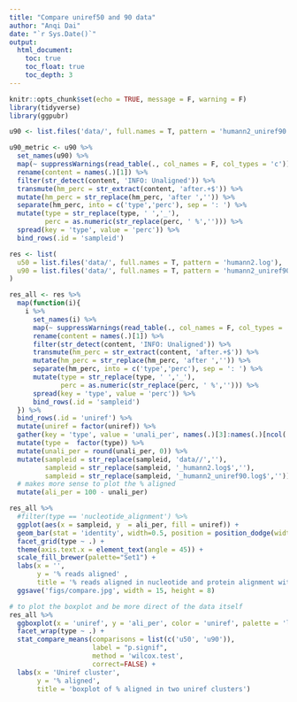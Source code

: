```yaml
---
title: "Compare uniref50 and 90 data"
author: "Anqi Dai"
date: "`r Sys.Date()`"
output:
  html_document:
    toc: true
    toc_float: true
    toc_depth: 3
---
```


```r
knitr::opts_chunk$set(echo = TRUE, message = F, warning = F)
library(tidyverse)
library(ggpubr)   
```

```r
u90 <- list.files('data/', full.names = T, pattern = 'humann2_uniref90.log')

u90_metric <- u90 %>% 
  set_names(u90) %>% 
  map(~ suppressWarnings(read_table(., col_names = F, col_types = 'c')) %>% 
  rename(content = names(.)[1]) %>% 
  filter(str_detect(content, 'INFO: Unaligned')) %>% 
  transmute(hm_perc = str_extract(content, 'after.+$')) %>% 
  mutate(hm_perc = str_replace(hm_perc, 'after ','')) %>% 
  separate(hm_perc, into = c('type','perc'), sep = ': ') %>% 
  mutate(type = str_replace(type, ' ','_'),
         perc = as.numeric(str_replace(perc, ' %',''))) %>% 
  spread(key = 'type', value = 'perc')) %>% 
  bind_rows(.id = 'sampleid') 
```

```r
res <- list(
  u50 = list.files('data/', full.names = T, pattern = 'humann2.log'),
  u90 = list.files('data/', full.names = T, pattern = 'humann2_uniref90.log')
)

res_all <- res %>% 
  map(function(i){
    i %>% 
      set_names(i) %>% 
      map(~ suppressWarnings(read_table(., col_names = F, col_types = 'c')) %>% 
      rename(content = names(.)[1]) %>% 
      filter(str_detect(content, 'INFO: Unaligned')) %>% 
      transmute(hm_perc = str_extract(content, 'after.+$')) %>% 
      mutate(hm_perc = str_replace(hm_perc, 'after ','')) %>% 
      separate(hm_perc, into = c('type','perc'), sep = ': ') %>% 
      mutate(type = str_replace(type, ' ','_'),
             perc = as.numeric(str_replace(perc, ' %',''))) %>% 
      spread(key = 'type', value = 'perc')) %>% 
      bind_rows(.id = 'sampleid') 
  }) %>% 
  bind_rows(.id = 'uniref') %>% 
  mutate(uniref = factor(uniref)) %>% 
  gather(key = 'type', value = 'unali_per', names(.)[3]:names(.)[ncol(.)]) %>% 
  mutate(type =  factor(type)) %>% 
  mutate(unali_per = round(unali_per, 0)) %>% 
  mutate(sampleid = str_replace(sampleid, 'data//',''),
         sampleid = str_replace(sampleid, '_humann2.log$',''),
         sampleid = str_replace(sampleid, '_humann2_uniref90.log$','')) %>% 
  # makes more sense to plot the % aligned
  mutate(ali_per = 100 - unali_per)
```


```r
res_all %>% 
  #filter(type == 'nucleotide_alignment') %>% 
  ggplot(aes(x = sampleid, y  = ali_per, fill = uniref)) +
  geom_bar(stat = 'identity', width=0.5, position = position_dodge(width=0.5)) +
  facet_grid(type ~ .) +
  theme(axis.text.x = element_text(angle = 45)) +
  scale_fill_brewer(palette="Set1") +
  labs(x = '',
       y = '% reads aligned' ,
       title = '% reads aligned in nucleotide and protein alignment with uniref50 and uniref90') +
  ggsave('figs/compare.jpg', width = 15, height = 8)
```
```r
# to plot the boxplot and be more direct of the data itself
res_all %>% 
  ggboxplot(x = 'uniref', y = 'ali_per', color = 'uniref', palette = 'lancet', add = 'dotplot') +
  facet_wrap(type ~ .) +
  stat_compare_means(comparisons = list(c('u50', 'u90')), 
                     label = "p.signif",
                     method = 'wilcox.test',
                     correct=FALSE) +
  labs(x = 'Uniref cluster',
       y = '% aligned',
       title = 'boxplot of % aligned in two uniref clusters')
```

